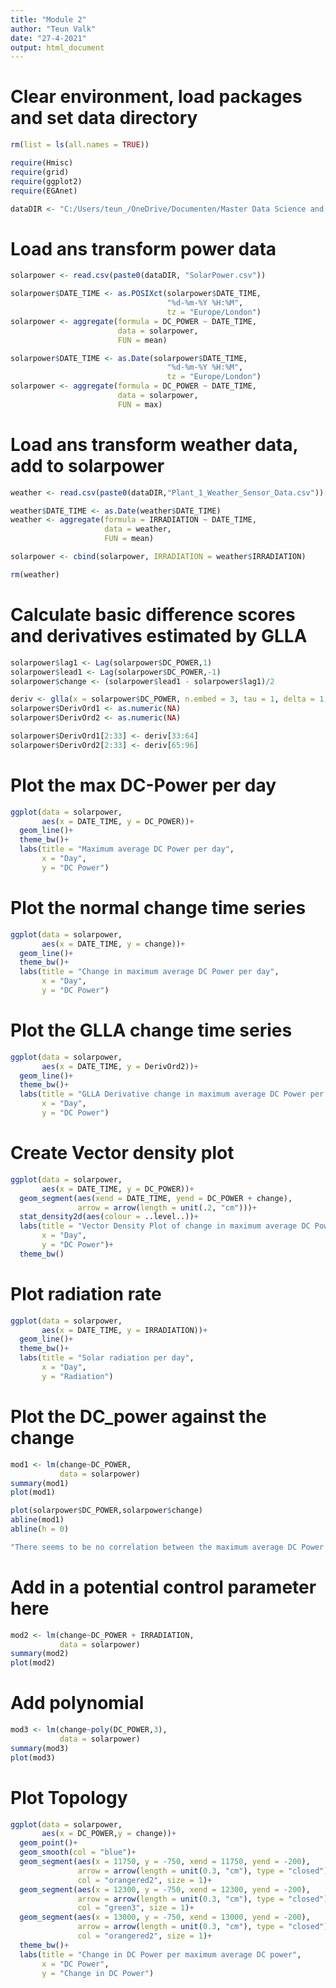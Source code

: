 ```yaml
---
title: "Module 2"
author: "Teun Valk"
date: "27-4-2021"
output: html_document
---
```


# Clear environment, load packages and set data directory
```r

rm(list = ls(all.names = TRUE))

require(Hmisc)
require(grid)
require(ggplot2)
require(EGAnet)

dataDIR <- "C:/Users/teun_/OneDrive/Documenten/Master Data Science and Society/Complex Systems/ePortfolio/data/"

```

# Load ans transform power data
```r

solarpower <- read.csv(paste0(dataDIR, "SolarPower.csv"))

solarpower$DATE_TIME <- as.POSIXct(solarpower$DATE_TIME,
                                   "%d-%m-%Y %H:%M",
                                   tz = "Europe/London")
solarpower <- aggregate(formula = DC_POWER ~ DATE_TIME,
                        data = solarpower,
                        FUN = mean)

solarpower$DATE_TIME <- as.Date(solarpower$DATE_TIME,
                                   "%d-%m-%Y %H:%M",
                                   tz = "Europe/London")
solarpower <- aggregate(formula = DC_POWER ~ DATE_TIME,
                        data = solarpower,
                        FUN = max)

```

# Load ans transform weather data, add to solarpower
```r

weather <- read.csv(paste0(dataDIR,"Plant_1_Weather_Sensor_Data.csv"))

weather$DATE_TIME <- as.Date(weather$DATE_TIME)
weather <- aggregate(formula = IRRADIATION ~ DATE_TIME,
                     data = weather,
                     FUN = mean)

solarpower <- cbind(solarpower, IRRADIATION = weather$IRRADIATION)

rm(weather)

```

# Calculate basic difference scores and derivatives estimated by GLLA
```r

solarpower$lag1 <- Lag(solarpower$DC_POWER,1)
solarpower$lead1 <- Lag(solarpower$DC_POWER,-1)
solarpower$change <- (solarpower$lead1 - solarpower$lag1)/2

deriv <- glla(x = solarpower$DC_POWER, n.embed = 3, tau = 1, delta = 1, order = 2)
solarpower$DerivOrd1 <- as.numeric(NA)
solarpower$DerivOrd2 <- as.numeric(NA)

solarpower$DerivOrd1[2:33] <- deriv[33:64]
solarpower$DerivOrd2[2:33] <- deriv[65:96]

```

# Plot the max DC-Power per day
```r

ggplot(data = solarpower,
       aes(x = DATE_TIME, y = DC_POWER))+
  geom_line()+
  theme_bw()+
  labs(title = "Maximum average DC Power per day",
       x = "Day",
       y = "DC Power")

```

# Plot the normal change time series
```r

ggplot(data = solarpower,
       aes(x = DATE_TIME, y = change))+
  geom_line()+
  theme_bw()+
  labs(title = "Change in maximum average DC Power per day",
       x = "Day",
       y = "DC Power")

```

# Plot the GLLA change time series
```r

ggplot(data = solarpower,
       aes(x = DATE_TIME, y = DerivOrd2))+
  geom_line()+
  theme_bw()+
  labs(title = "GLLA Derivative change in maximum average DC Power per day",
       x = "Day",
       y = "DC Power")

```

# Create Vector density plot
```r

ggplot(data = solarpower,
       aes(x = DATE_TIME, y = DC_POWER))+
  geom_segment(aes(xend = DATE_TIME, yend = DC_POWER + change),
               arrow = arrow(length = unit(.2, "cm")))+
  stat_density2d(aes(colour = ..level..))+
  labs(title = "Vector Density Plot of change in maximum average DC Power",
       x = "Day",
       y = "DC Power")+
  theme_bw()

```

# Plot radiation rate
```r

ggplot(data = solarpower,
       aes(x = DATE_TIME, y = IRRADIATION))+
  geom_line()+
  theme_bw()+
  labs(title = "Solar radiation per day",
       x = "Day",
       y = "Radiation")

```
# Plot the DC_power against the change
```r



mod1 <- lm(change~DC_POWER,
           data = solarpower)
summary(mod1)
plot(mod1)

plot(solarpower$DC_POWER,solarpower$change)
abline(mod1)
abline(h = 0)

"There seems to be no correlation between the maximum average DC Power and the amount of change in the maximum average DC Power."

```

# Add in a potential control parameter here
```r

mod2 <- lm(change~DC_POWER + IRRADIATION,
           data = solarpower)
summary(mod2)
plot(mod2)

```

# Add polynomial
```r

mod3 <- lm(change~poly(DC_POWER,3),
           data = solarpower)
summary(mod3)
plot(mod3)

```

# Plot Topology
```r

ggplot(data = solarpower,
       aes(x = DC_POWER,y = change))+
  geom_point()+
  geom_smooth(col = "blue")+
  geom_segment(aes(x = 11750, y = -750, xend = 11750, yend = -200),
               arrow = arrow(length = unit(0.3, "cm"), type = "closed"),
               col = "orangered2", size = 1)+
  geom_segment(aes(x = 12300, y = -750, xend = 12300, yend = -200),
               arrow = arrow(length = unit(0.3, "cm"), type = "closed"),
               col = "green3", size = 1)+
  geom_segment(aes(x = 13000, y = -750, xend = 13000, yend = -200),
               arrow = arrow(length = unit(0.3, "cm"), type = "closed"),
               col = "orangered2", size = 1)+
  theme_bw()+
  labs(title = "Change in DC Power per maximum average DC power",
       x = "DC Power",
       y = "Change in DC Power")

```